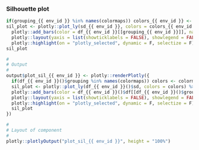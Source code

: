 
### Silhouette plot

<!-- Component created on {{ date }} -->

```r
if(grouping_{{ env_id }} %in% names(colormaps)) colors_{{ env_id }} <- colormaps[[grouping_{{ env_id }}]] else colors_{{ env_id }} <- "Set1"
sil_plot <- plotly::plot_ly(sd_{{ env_id }}, colors = colors_{{ env_id }}) %>%
  plotly::add_bars(color = df_{{ env_id }}[[grouping_{{ env_id }}]], name = df_{{ env_id }}[[grouping_{{ env_id }}]], orientation = 'h', y = ~cell, x = ~silhouette) %>%
  plotly::layout(yaxis = list(showticklabels = FALSE), showlegend = FALSE) %>%
  plotly::highlight(on = "plotly_selected", dynamic = F, selectize = F)
sil_plot
```

```r
#
# Output
#
output$plot_sil_{{ env_id }} <- plotly::renderPlotly({
  if(df_{{ env_id }}()$grouping %in% names(colormaps)) colors <- colormaps[[df_{{ env_id }}()$grouping]] else colors <- "Set1"
  sil_plot <- plotly::plot_ly(df_{{ env_id }}()$sd, colors = colors) %>%
  plotly::add_bars(color = df_{{ env_id }}()$df[[df_{{ env_id }}()$grouping]], name = df_{{ env_id }}()$df[[df_{{ env_id }}()$grouping]], orientation = 'h', y = ~cell, x = ~silhouette) %>%
  plotly::layout(yaxis = list(showticklabels = FALSE), showlegend = FALSE) %>%
  plotly::highlight(on = "plotly_selected", dynamic = F, selectize = F)
  sil_plot
})

#
# Layout of component
#
plotly::plotlyOutput("plot_sil_{{ env_id }}", height = "100%")
```


